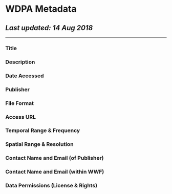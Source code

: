 # WDPA Metadata
## _Last updated: 14 Aug 2018_
___

### Title
### Description
### Date Accessed
### Publisher
### File Format
### Access URL
### Temporal Range & Frequency
### Spatial Range & Resolution
### Contact Name and Email (of Publisher)
### Contact Name and Email (within WWF)
### Data Permissions (License & Rights)


